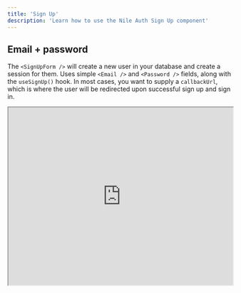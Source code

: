 ```yaml
---
title: 'Sign Up'
description: 'Learn how to use the Nile Auth Sign Up component'
---
```


## Email + password

The `<SignUpForm />` will create a new user in your database and create a session for them. Uses simple `<Email />` and `<Password />` fields, along with the `useSignUp()` hook. In most cases, you want to supply a `callbackUrl`, which is where the user will be redirected upon successful sign up and sign in.

<Tabs>
<Tab title="Preview">
  <iframe src="https://storybook.thenile.dev/iframe.html?globals=&args=&id=sign-up-form--sign-up-form" width="100%" height="400px" className="rounded-xl"/>
</Tab>
<Tab title="Component">
```jsx 
import { SignUpForm } from "@niledatabase/react";

export default function SignUpPage() {
  return <SignUpForm callbackUrl="/dashboard" />
}
```
</Tab>
</Tabs>

#### Error handling 
In the case of errors from the API, or you want to do something more custom with the response, a `Response` object will come back from the `onSuccess` function. This is true even for HTTP error status codes such as 4XX and 5XX. The API will return text informing you of the error, so simply use `response.text()` to obtain your error, or `response.json()` in the event that the API returned an `ok` response.

```jsx
export default function SignUpPage() {
  const [error, setError] = error('')
  return (
    <SignUpForm 
      beforeMutate={() => {
        setError('')
      }}
      onSuccess={async (res) => {
        if (res.ok) {
          // something good happened
        } else {
          const error = await res.text();
          setError(error);
        }
      }}
      onError={(e)=> {
        console.error('Catastrophic failure 😭', e)
      }}
    />
  )
}
```

#### Custom sign up form
<Tabs>
<Tab title="Preview">
  <iframe src="https://storybook.thenile.dev/iframe.html?globals=&args=&id=sign-up-form--custom-sign-up-form" width="100%" height="400px" className="rounded-xl"/>
</Tab>
<Tab title="Component">
```jsx 
import React from 'react';
import { useForm } from 'react-hook-form';
import { QueryClient, QueryClientProvider } from '@tanstack/react-query';

import { Button } from '../../components/ui/button';
import { Input } from '../../components/ui/input';
import {
  Email,
  Form,
  FormControl,
  FormDescription,
  FormField,
  FormItem,
  FormLabel,
  FormMessage,
  Password,
} from '../../components/ui/form';

import { useSignUp } from '@niledatabase/react';


function SignUpCustom() {
  const signUp = useSignUp({
    onSuccess: () => {
      // nothing to do here
    },
  });
  const form = useForm({
    defaultValues: {
      givenName: '',
      name: '',
      familyName: '',
      picture: '',
      email: '',
      password: '',
      newTenantName: '',
    },
  });
  return (
    <Form {...form}>
      <form
        onSubmit={form.handleSubmit((formData) => signUp(formData))}
        className="space-y-8"
      >
        <Email />
        <Password />
        <FormField
          control={form.control}
          name="name"
          render={({ field }) => {
            return (
              <FormItem>
                <FormLabel>New tenant name</FormLabel>
                <FormControl>
                  <Input placeholder="Name" {...field} />
                </FormControl>
                <FormDescription>The name of the user</FormDescription>
                <FormMessage />
              </FormItem>
            );
          }}
        />
        <FormField
          control={form.control}
          name="familyName"
          render={({ field }) => {
            return (
              <FormItem>
                <FormLabel>Family name</FormLabel>
                <FormControl>
                  <Input placeholder="Family name" {...field} />
                </FormControl>
                <FormDescription>The family name of the user</FormDescription>
                <FormMessage />
              </FormItem>
            );
          }}
        />
        <FormField
          control={form.control}
          name="givenName"
          render={({ field }) => {
            return (
              <FormItem>
                <FormLabel>Given name</FormLabel>
                <FormControl>
                  <Input placeholder="Given name" {...field} />
                </FormControl>
                <FormDescription>The given name of the user</FormDescription>
                <FormMessage />
              </FormItem>
            );
          }}
        />
        <FormField
          control={form.control}
          name="picture"
          render={({ field }) => {
            return (
              <FormItem>
                <FormLabel>Picture</FormLabel>
                <FormControl>
                  <Input placeholder="Picture" {...field} />
                </FormControl>
                <FormDescription>A picture of the user</FormDescription>
                <FormMessage />
              </FormItem>
            );
          }}
        />
        <FormField
          control={form.control}
          name="newTenantName"
          render={({ field }) => {
            return (
              <FormItem>
                <FormLabel>New tenant name</FormLabel>
                <FormControl>
                  <Input placeholder="Tenant name" {...field} />
                </FormControl>
                <FormDescription>
                  The name of the tenant for the user to join
                </FormDescription>
                <FormMessage />
              </FormItem>
            );
          }}
        />
        <Button>Sign up</Button>
      </form>
    </Form>
  );
}
const queryClient = new QueryClient();
export function CustomSignUpForm() {
  return (
    <QueryClientProvider client={queryClient}>
      <SignUpCustom />
    </QueryClientProvider>
  );
}

```
</Tab>
</Tabs>

## Related Components

- [Sign In](/auth/components/signin)
- [Sign Out](/auth/components/signout)
- [User Profile](/auth/components/user) 